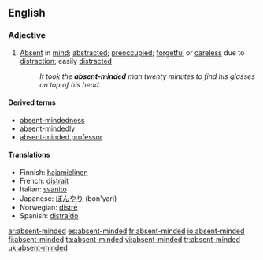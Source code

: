 ==English==
===Adjective===
{{en-adj}}

#[[Absent]] in [[mind]]; [[abstracted]]; [[preoccupied]]; [[forgetful]] or [[careless]] due to [[distract]]ion; easily [[distract]]ed
#:''It took the '''absent-minded''' man twenty minutes to find his glasses on top of his head.''

====Derived terms====
* [[absent-mindedness]] 
* [[absent-mindedly]]
* [[absent-minded professor]]

====Translations====
*Finnish: [[hajamielinen]]
*French: [[distrait#French|distrait]]
*Italian: [[svanito]]
*Japanese: [[ぼんやり]] (bon'yari)
*Norwegian: [[distré]]
*Spanish: [[distraído]]

[[ar:absent-minded]]
[[es:absent-minded]]
[[fr:absent-minded]]
[[io:absent-minded]]
[[fi:absent-minded]]
[[ta:absent-minded]]
[[vi:absent-minded]]
[[tr:absent-minded]]
[[uk:absent-minded]]